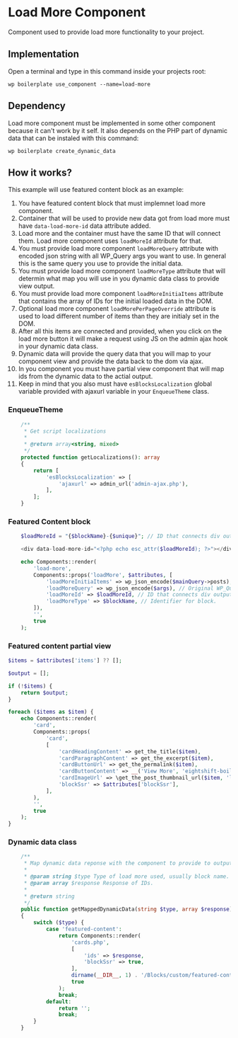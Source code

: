 # Load More Component

Component used to provide load more functionality to your project.

## Implementation

Open a terminal and type in this command inside your projects root:

```shell
wp boilerplate use_component --name=load-more
```

## Dependency

Load more component must be implemented in some other component because it can't work by it self.
It also depends on the PHP part of dynamic data that can be instaled with this command:

```shell
wp boilerplate create_dynamic_data
```

## How it works?

This example will use featured content block as an example:

1. You have featured content block that must implemnet load more component.
2. Container that will be used to provide new data got from load more must have `data-load-more-id` data attribute added.
3. Load more and the container must have the same ID that will connect them. Load more component uses `loadMoreId` attribute for that.
4. You must provide load more component `loadMoreQuery` attribute with encoded json string with all WP_Query args you want to use. In general this is the same query you use to provide the initial data.
5. You must provide load more component `loadMoreType` attribute that will determin what map you will use in you dynamic data class to provide view output.
5. You must provide load more component `loadMoreInitiaItems` attribute that contains the array of IDs for the initial loaded data in the DOM.
6. Optional load more component `loadMorePerPageOverride` attribute is used to load different number of items than they are initialy set in the DOM.
7. After all this items are connected and provided, when you click on the load more button it will make a request using JS on the admin ajax hook in your dynamic data class.
8. Dynamic data will provide the query data that you will map to your component view and provide the data back to the dom via ajax.
9. In you component you must have partial view component that will map ids from the dynamic data to the actial output.
10. Keep in mind that you also must have `esBlocksLocalization` global variable provided with ajaxurl variable in your `EnqueueTheme` class.

### EnqueueTheme

```PHP
	/**
	 * Get script localizations
	 *
	 * @return array<string, mixed>
	 */
	protected function getLocalizations(): array
	{
		return [
			'esBlocksLocalization' => [
				'ajaxurl' => admin_url('admin-ajax.php'),
			],
		];
	}
```

### Featured Content block


```PHP
	$loadMoreId = "{$blockName}-{$unique}"; // ID that connects div output.

	<div data-load-more-id="<?php echo esc_attr($loadMoreId); ?>"></div> // Output DOM element.

	echo Components::render(
		'load-more',
		Components::props('loadMore', $attributes, [
			'loadMoreInitiaItems' => wp_json_encode($mainQuery->posts), // Initial posts array.
			'loadMoreQuery' => wp_json_encode($args), // Original WP_Query.
			'loadMoreId' => $loadMoreId, // ID that connects div output.
			'loadMoreType' => $blockName, // Identifier for block.
		]),
		'',
		true
	);
```

### Featured content partial view

```PHP
$items = $attributes['items'] ?? [];

$output = [];

if (!$items) {
	return $output;
}

foreach ($items as $item) {
	echo Components::render(
		'card',
		Components::props(
			'card',
			[
				'cardHeadingContent' => get_the_title($item),
				'cardParagraphContent' => get_the_excerpt($item),
				'cardButtonUrl' => get_the_permalink($item),
				'cardButtonContent' => __('View More', 'eightshift-boilerplate'),
				'cardImageUrl' => \get_the_post_thumbnail_url($item, 'large'),
				'blockSsr' => $attributes['blockSsr'],
			],
		),
		'',
		true
	);
}

```

### Dynamic data class

```PHP
	/**
	 * Map dynamic data reponse with the component to provide to output.
	 *
	 * @param string $type Type of load more used, usually block name.
	 * @param array $response Response of IDs.
	 *
	 * @return string
	 */
	public function getMappedDynamicData(string $type, array $response): string
	{
		switch ($type) {
			case 'featured-content':
				return Components::render(
					'cards.php',
					[
						'ids' => $response,
						'blockSsr' => true,
					],
					dirname(__DIR__, 1) . '/Blocks/custom/featured-content/partials',
					true
				);
				break;
			default:
				return '';
				break;
		}
	}
```
